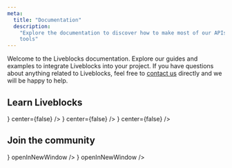 ```yaml
---
meta:
  title: "Documentation"
  description:
    "Explore the documentation to discover how to make most of our APIs and
    tools"
---
```


Welcome to the Liveblocks documentation. Explore our guides and examples to
integrate Liveblocks into your project. If you have questions about anything
related to Liveblocks, feel free to [contact us](/contact) directly and we will
be happy to help.

## Learn Liveblocks

<ListGrid columns={2}>
  <DocsCard
    title="Concepts"
    href="/docs/concepts"
    description="Learn the core Liveblocks concepts before getting started."
    visual={
      <Image
        src="/images/docs/concepts.png"
        alt="Concepts"
        width={416}
        height={234}
        quality={90}
      />
    }
    center={false}
  />
  <DocsCard
    title="Get started"
    href="/docs/get-started"
    description="Learn how to install and configure Liveblocks into your project."
    visual={
      <Image
        src="/images/docs/get-started.png"
        alt="Get started with Liveblocks"
        width={416}
        height={234}
        quality={90}
        layout="responsive"
        objectFit="cover"
      />
    }
    center={false}
  />
  <DocsCard
    title="Examples"
    href="/examples"
    description="Browse and take inspiration from our gallery of collaborative UI patterns."
    visual={
      <Image
        src="/images/docs/examples.png"
        alt="Examples"
        width={416}
        height={234}
        quality={90}
      />
    }
    center={false}
  />
</ListGrid>

## Join the community

<ListGrid columns={2}>
  <DocsCard
    title="GitHub"
    href="https://github.com/liveblocks/liveblocks"
    description="Follow along and contribute to the development of Liveblocks, and get help with GitHub discussions."
    visual={<img alt="GitHub" src="/images/docs/github.svg" width={56} />}
    openInNewWindow
  />
  <DocsCard
    title="Discord"
    href="https://discord.gg/X4YWJuH9VY"
    description="Join our awesome community of developers on Discord to help and show off what you built."
    visual={<img alt="Discord" src="/images/docs/discord.svg" width={56} />}
    openInNewWindow
  />
</ListGrid>
